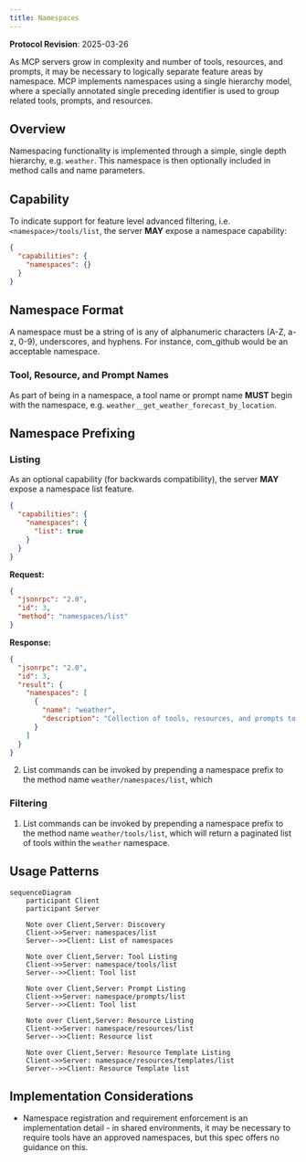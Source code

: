 ```yaml
---
title: Namespaces
---
```


<Info>**Protocol Revision**: 2025-03-26</Info>

As MCP servers grow in complexity and number of tools, resources, and prompts, it may
be necessary to logically separate feature areas by namespace. MCP implements namespaces
using a single hierarchy model, where a specially annotated single preceding identifier is used to group related tools,
prompts, and resources.

## Overview

Namespacing functionality is implemented through a simple, single depth hierarchy, e.g. `weather`.
This namespace is then optionally included in method calls and name parameters.

## Capability

To indicate support for feature level advanced filtering, i.e. `<namespace>/tools/list`, the server **MAY** expose a
namespace capability:

```json
{
  "capabilities": {
    "namespaces": {}
  }
}
```

## Namespace Format

A namespace must be a string of is any of alphanumeric characters (A-Z, a-z, 0-9), underscores, and hyphens.
For instance, com_github would be an acceptable namespace.

### Tool, Resource, and Prompt Names

As part of being in a namespace, a tool name or prompt name **MUST** begin with the namespace, e.g.
`weather__get_weather_forecast_by_location`.

## Namespace Prefixing

### Listing

As an optional capability (for backwards compatibility), the server **MAY** expose a namespace list feature.

```json
{
  "capabilities": {
    "namespaces": {
      "list": true
    }
  }
}
```

**Request:**

```json
{
  "jsonrpc": "2.0",
  "id": 3,
  "method": "namespaces/list"
}
```

**Response:**

```json
{
  "jsonrpc": "2.0",
  "id": 3,
  "result": {
    "namespaces": [
      {
        "name": "weather",
        "description": "Collection of tools, resources, and prompts to help with weather based queries. Includes tools to retrieve current weather by location, weather forecasts by location, and more."
      }
    ]
  }
}
```

2. List commands can be invoked by prepending a namespace prefix to the method name `weather/namespaces/list`, which

### Filtering

1. List commands can be invoked by prepending a namespace prefix to the method name `weather/tools/list`, which will
   return a paginated list of tools within the `weather` namespace.

## Usage Patterns

```mermaid
sequenceDiagram
    participant Client
    participant Server

    Note over Client,Server: Discovery
    Client->>Server: namespaces/list
    Server-->>Client: List of namespaces

    Note over Client,Server: Tool Listing
    Client->>Server: namespace/tools/list
    Server-->>Client: Tool list

    Note over Client,Server: Prompt Listing
    Client->>Server: namespace/prompts/list
    Server-->>Client: Tool list

    Note over Client,Server: Resource Listing
    Client->>Server: namespace/resources/list
    Server-->>Client: Resource list

    Note over Client,Server: Resource Template Listing
    Client->>Server: namespace/resources/templates/list
    Server-->>Client: Resource Template list
```

## Implementation Considerations

- Namespace registration and requirement enforcement is an implementation detail - in shared environments, it may be
  necessary to require tools have an approved namespaces, but this spec offers no guidance on this.
